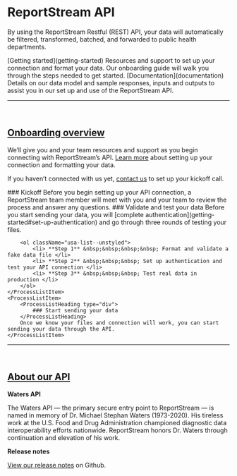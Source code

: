 
# ReportStream API 

<p className="usa-intro text-base">
    By using the ReportStream Restful (REST) API, your data will automatically be filtered, transformed, batched, and forwarded to public health departments.
</p>

<CardGroup>
    <Card gridLayout={{col: "fill"}}>
        <CardHeader><span className="font-sans-lg">[Getting started](getting-started)</span></CardHeader>
        <CardBody>Resources and support to set up your connection and format your data. Our onboarding guide will walk you through the steps needed to get started.</CardBody>
    </Card>
    <Card gridLayout={{col: "fill"}}>
        <CardHeader><span className="font-sans-lg">[Documentation](documentation)</span></CardHeader>
        <CardBody>Details on our data model and sample responses, inputs and outputs to assist you in our set up and use of the ReportStream API.</CardBody>
    </Card>
</CardGroup>

<hr/>
<br/>

## <a href="#onboarding-overview" className="usa-link usa-link--unstyled">Onboarding overview</a>
We’ll give you and your team resources and support as you begin connecting with ReportStream’s API. [Learn more](getting-started) about setting up your connection and formatting your data. 

If you haven’t connected with us yet, [contact us](/support/contact) to set up your kickoff call. 

<ProcessList>
    <ProcessListItem>
        <ProcessListHeading type="div">
            ### Kickoff
        </ProcessListHeading>
        Before you begin setting up your API connection, a ReportStream team member will meet with you and your team to review the process and answer any questions. 
    </ProcessListItem>
    <ProcessListItem>
        <ProcessListHeading type="div">
            ### Validate and test your data
        </ProcessListHeading>
        Before you start sending your data, you will [complete authentication](getting-started#set-up-authentication) and go through three rounds of testing your files. 

        <ol className="usa-list--unstyled">
            <li> **Step 1** &nbsp;&nbsp;&nbsp;&nbsp; Format and validate a fake data file </li>
            <li> **Step 2** &nbsp;&nbsp;&nbsp; Set up authentication and test your API connection </li>
            <li> **Step 3** &nbsp;&nbsp;&nbsp; Test real data in production </li>
        </ol>
    </ProcessListItem>
    <ProcessListItem>
        <ProcessListHeading type="div">
            ### Start sending your data
        </ProcessListHeading>
        Once we know your files and connection will work, you can start sending your data through the API.
    </ProcessListItem>
</ProcessList>

<hr/>
<br/>

## <a href="#about-our-api" className="usa-link usa-link--unstyled">About our API</a>

**Waters API**

The Waters API — the primary secure entry point to ReportStream — is named in memory of Dr. Michael Stephan Waters (1973-2020). His tireless work at the U.S. Food and Drug Administration championed diagnostic data interoperability efforts nationwide. ReportStream honors Dr. Waters through continuation and elevation of his work.

**Release notes**

[View our release notes](https://github.com/CDCgov/prime-reportstream/releases) on Github.
